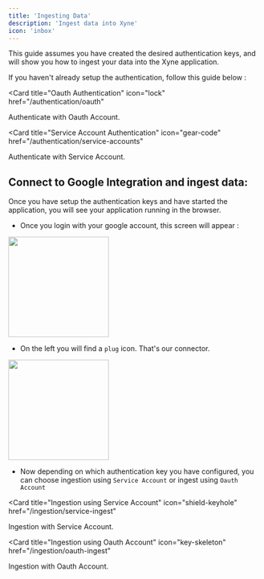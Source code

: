 ```yaml
---
title: 'Ingesting Data' 
description: 'Ingest data into Xyne'
icon: 'inbox'
---
```


This guide assumes you have created the desired authentication keys, and will show you how to ingest your data into the Xyne application. 

If you haven't already setup the authentication, follow this guide below : 

<CardGroup>

<Card
  title="Oauth Authentication"
  icon="lock"
  href="/authentication/oauth"
>
Authenticate with Oauth Account.
</Card>

<Card
  title="Service Account Authentication"
  icon="gear-code"
  href="/authentication/service-accounts"
>
Authenticate with Service Account.
</Card>

</CardGroup>

## Connect to Google Integration and ingest data: 

Once you have setup the authentication keys and have started the application, you will see your application running in the browser. 

 - Once you login with your google account, this screen will appear :

<img height="200" src="../images/ingest1.png" />

 - On the left you will find a ```plug``` icon. That's our connector.  
<img height="200" src="../images/ingest2.png" />

- Now depending on which authentication key you have configured, you can choose ingestion using ```Service Account``` or ingest using ```Oauth Account```

<CardGroup>

<Card
  title="Ingestion using Service Account"
  icon="shield-keyhole"
  href="/ingestion/service-ingest"
>
Ingestion with Service Account.
</Card>

<Card
  title="Ingestion using Oauth Account"
  icon="key-skeleton"
  href="/ingestion/oauth-ingest"
>
Ingestion with Oauth Account.
</Card>

</CardGroup>